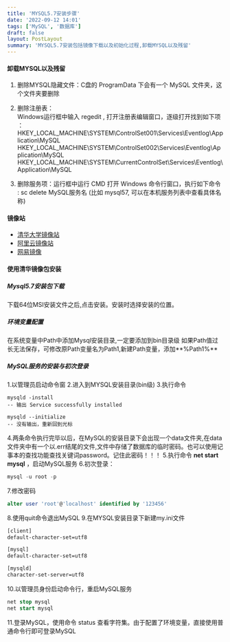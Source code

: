 ```yaml
---
title: 'MYSQL5.7安装步骤'
date: '2022-09-12 14:01'
tags: ['MySQL', '数据库']
draft: false
layout: PostLayout
summary: 'MYSQL5.7安装包括镜像下载以及初始化过程,卸载MYSQL以及残留'
---
```


#### 卸载MYSQL以及残留


1. 删除MYSQL隐藏文件：C盘的 ProgramData 下会有一个 MySQL 文件夹，这个文件夹要删除

2. 删除注册表：  
Windows运行框中输入 regedit , 打开注册表编辑窗口，逐级打开找到如下项 ：
HKEY_LOCAL_MACHINE\SYSTEM\ControlSet001\Services\Eventlog\Application\MySQL
HKEY_LOCAL_MACHINE\SYSTEM\ControlSet002\Services\Eventlog\Application\MySQL
HKEY_LOCAL_MACHINE\SYSTEM\CurrentControlSet\Services\Eventlog\Application\MySQL


3. 删除服务项：运行框中运行 CMD 打开 Windows 命令行窗口，执行如下命令 : sc delete MySQL服务名 (比如 mysql57, 可以在本机服务列表中查看具体名称)




#### 镜像站

* [清华大学镜像站](https://mirrors.tuna.tsinghua.edu.cn/)
* [阿里云镜像站](https://developer.aliyun.com/mirror/)
* [网易镜像](http://mirrors.163.com/)



#### 使用清华镜像包安装
##### Mysql5.7安装包下载

下载64位MSI安装文件之后,点击安装。安装时选择安装的位置。


##### 环境变量配置

在系统变量中Path中添加Mysql安装目录,一定要添加到bin目录级
如果Path值过长无法保存，可修改原Path变量名为Path1,新建Path变量，添加**%Path1%**



##### MySQL服务的安装与初次登录


1.以管理员启动命令窗
2.进入到MYSQL安装目录(bin级)
3.执行命令
```JS
mysqld -install
-- 输出 Service successfully installed 

mysqld --initialize 
-- 没有输出，重新回到光标
```
4.两条命令执行完毕以后，在MySQL的安装目录下会出现一个data文件夹,在data文件夹中有一个以.err结尾的文件,文件中存储了数据库的临时密码。也可以使用记事本的查找功能查找关键词password。记住此密码！！！
5.执行命令 **net start mysql** ，启动MySQL服务
6.初次登录：
```sql
mysql -u root -p
```
7.修改密码
```sql
alter user 'root'@'localhost' identified by '123456'
```
8.使用quit命令退出MySQL
9.在MYSQL安装目录下新建my.ini文件
```xml
[client]
default-character-set=utf8

[mysql]
default-character-set=utf8

[mysqld]
character-set-server=utf8
```
10.以管理员身份启动命令行，重启MySQL服务
```SQL
net stop mysql
net start mysql
```
11.登录MySQL，使用命令 status 查看字符集。由于配置了环境变量，直接使用普通命令行即可登录MySQL






